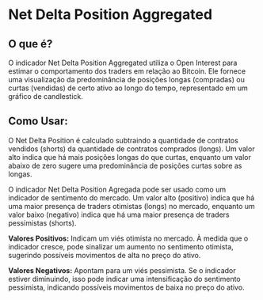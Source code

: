 # Net Delta Position Aggregated

## O que é?

O indicador Net Delta Position Aggregated utiliza o Open Interest para estimar o comportamento dos traders em relação ao Bitcoin. Ele fornece uma visualização da predominância de posições longas (compradas) ou curtas (vendidas) de certo ativo ao longo do tempo, representado em um gráfico de candlestick.

## Como Usar:

O Net Delta Position é calculado subtraindo a quantidade de contratos vendidos (shorts) da quantidade de contratos comprados (longs). Um valor alto indica que há mais posições longas do que curtas, enquanto um valor abaixo de zero sugere uma predominância de posições curtas sobre as longas.

O indicador Net Delta Position Agregada pode ser usado como um indicador de sentimento do mercado. Um valor alto (positivo) indica que há uma maior presença de traders otimistas (longs) no mercado, enquanto um valor baixo (negativo) indica que há uma maior presença de traders pessimistas (shorts).

**Valores Positivos:** Indicam um viés otimista no mercado. À medida que o indicador cresce, pode sinalizar um aumento no sentimento otimista, sugerindo possíveis movimentos de alta no preço do ativo.

**Valores Negativos:** Apontam para um viés pessimista. Se o indicador estiver diminuindo, isso pode indicar uma intensificação do sentimento pessimista, indicando possíveis movimentos de baixa no preço do ativo.
